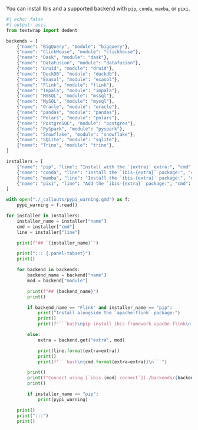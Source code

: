 You can install Ibis and a supported backend with `pip`, `conda`, `mamba`, or `pixi`.

::: {.panel-tabset}

```python
#| echo: false
#| output: asis
from textwrap import dedent

backends = [
    {"name": "BigQuery", "module": "bigquery"},
    {"name": "ClickHouse", "module": "clickhouse"},
    {"name": "Dask", "module": "dask"},
    {"name": "DataFusion", "module": "datafusion"},
    {"name": "Druid", "module": "druid"},
    {"name": "DuckDB", "module": "duckdb"},
    {"name": "Exasol", "module": "exasol"},
    {"name": "Flink", "module": "flink"},
    {"name": "Impala", "module": "impala"},
    {"name": "MSSQL", "module": "mssql"},
    {"name": "MySQL", "module": "mysql"},
    {"name": "Oracle", "module": "oracle"},
    {"name": "pandas", "module": "pandas"},
    {"name": "Polars", "module": "polars"},
    {"name": "PostgreSQL", "module": "postgres"},
    {"name": "PySpark", "module": "pyspark"},
    {"name": "Snowflake", "module": "snowflake"},
    {"name": "SQLite", "module": "sqlite"},
    {"name": "Trino", "module": "trino"},
]

installers = [
    {"name": "pip", "line": "Install with the `{extra}` extra:", "cmd": "pip install 'ibis-framework[{extra}]'"},
    {"name": "conda", "line": "Install the `ibis-{extra}` package:", "cmd": "conda install -c conda-forge ibis-{extra}"},
    {"name": "mamba", "line": "Install the `ibis-{extra}` package:", "cmd": "mamba install -c conda-forge ibis-{extra}"},
    {"name": "pixi", "line": "Add the `ibis-{extra}` package:", "cmd": "pixi add ibis-{extra}"},
]

with open("./_callouts/pypi_warning.qmd") as f:
    pypi_warning = f.read()

for installer in installers:
    installer_name = installer["name"]
    cmd = installer["cmd"]
    line = installer["line"]

    print(f"## `{installer_name}`")

    print("::: {.panel-tabset}")
    print()

    for backend in backends:
        backend_name = backend["name"]
        mod = backend["module"]

        print(f"## {backend_name}")
        print()

        if backend_name == "Flink" and installer_name == "pip":
            print("Install alongside the `apache-flink` package:")
            print()
            print(f"```bash\npip install ibis-framework apache-flink\n```")

        else:
            extra = backend.get("extra", mod)

            print(line.format(extra=extra))
            print()
            print(f"```bash\n{cmd.format(extra=extra)}\n```")

        print()
        print(f"Connect using [`ibis.{mod}.connect`](./backends/{backend_name.lower()}.qmd#ibis.{mod}.connect).")
        print()

        if installer_name == "pip":
            print(pypi_warning)

    print()
    print(":::")
    print()
```

:::
